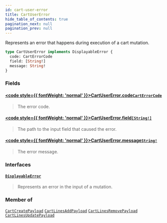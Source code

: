 ```yaml
---
id: cart-user-error
title: CartUserError
hide_table_of_contents: true
pagination_next: null
pagination_prev: null
---
```








Represents an error that happens during execution of a cart mutation.

```graphql
type CartUserError implements DisplayableError {
  code: CartErrorCode
  field: [String!]
  message: String!
}
```


### Fields

#### [<code style={{ fontWeight: 'normal' }}>CartUserError.<b>code</b></code>](#)<Bullet />[`CartErrorCode`](/enums/cart-error-code) <Badge class="secondary" text="enum"/>
> The error code.
> 

#### [<code style={{ fontWeight: 'normal' }}>CartUserError.<b>field</b></code>](#)<Bullet />[`[String!]`](/scalars/string) <Badge class="secondary" text="list"/> <Badge class="secondary" text="scalar"/>
> The path to the input field that caused the error.
> 

#### [<code style={{ fontWeight: 'normal' }}>CartUserError.<b>message</b></code>](#)<Bullet />[`String!`](/scalars/string) <Badge class="secondary" text="non-null"/> <Badge class="secondary" text="scalar"/>
> The error message.
> 

### Interfaces

#### [`DisplayableError`](/interfaces/displayable-error) <Badge class="secondary" text="interface"/>
> Represents an error in the input of a mutation.
> 



### Member of

[`CartCreatePayload`](/objects/cart-create-payload)  <Badge class="secondary" text="object"/><Bullet />[`CartLinesAddPayload`](/objects/cart-lines-add-payload)  <Badge class="secondary" text="object"/><Bullet />[`CartLinesRemovePayload`](/objects/cart-lines-remove-payload)  <Badge class="secondary" text="object"/><Bullet />[`CartLinesUpdatePayload`](/objects/cart-lines-update-payload)  <Badge class="secondary" text="object"/>



